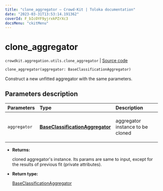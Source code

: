 ```yaml
---
title: "clone_aggregator — Crowd-Kit | Toloka documentation"
date: "2023-03-31T13:53:14.191362"
coverId: F_bIcOYF9yjrxkPZrXc3
docsMenu: "ckitMenu"
---
```


# clone_aggregator

`crowdkit.aggregation.utils.clone_aggregator` | [Source code](https://github.com/Toloka/crowd-kit/blob/v1.2.1/crowdkit/aggregation/utils.py#L23)

```python
clone_aggregator(aggregator: BaseClassificationAggregator)
```

Construct a new unfitted aggregator with the same parameters.

## Parameters description

| Parameters | Type | Description |
| :----------| :----| :-----------|
`aggregator`|**[BaseClassificationAggregator](/docs/crowd-kit/reference/crowdkit.aggregation.base.BaseClassificationAggregator)**|<p>aggregator instance to be cloned</p>

* **Returns:**

  cloned aggregator's instance. Its params are same to input,
except for the results of previous fit (private attributes).

* **Return type:**

  [BaseClassificationAggregator](/docs/crowd-kit/reference/crowdkit.aggregation.base.BaseClassificationAggregator)